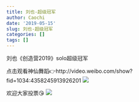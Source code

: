 ```yaml
---
title: 刘也-超级冠军
author: Caochi
date: '2019-05-15'
slug: 刘也-超级冠军
categories: []
tags: []
---
```

刘也《创造营2019》solo超级冠军

点击观看神仙舞蹈👉http://video.weibo.com/show?fid=1034:4358245913926201
![](C:/Users/Liuye/Pictures/first.jpg)

欢迎大家投票😘
![](C:/Users/Liuye/Pictures/toupiao.png)
